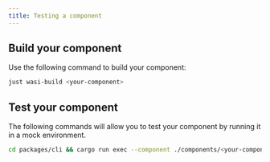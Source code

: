 ```yaml
---
title: Testing a component
---
```

<!--docsignore
docsignore-->

## Build your component

Use the following command to build your component:

```bash
just wasi-build <your-component>
```

## Test your component

The following commands will allow you to test your component by running it in a mock environment.

```bash
cd packages/cli && cargo run exec --component ./components/<your-component>.wasm --input '<your-input>'
```

